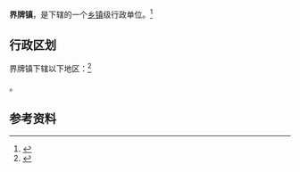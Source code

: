 {{中国乡级行政区|32/11/81/108/000}}

'''界牌镇'''，是{{PRC admin/fullname|32/11/81/108/000|3}}下辖的一个[[乡镇|乡镇]]级行政单位。<ref>{{PRC admin/ref sgc|{{PRC admin/parent|32/11/81/108/000}}}}</ref>

== 行政区划 ==

界牌镇下辖以下地区：<ref>{{PRC admin/ref sgc|32/11/81/108/000}}</ref>

{{PRC admin/children|32/11/81/108/000}}。

== 参考资料 ==

{{reflist}}

{{行政区划小作品}}
{{PRC admin/navcat|32/11/81/108/000}}